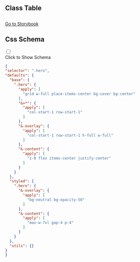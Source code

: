 

## Class Table

<CssTable name="hero" />



## 

[Go to Storybook](https://story.ui.icebreaker.top/?path=/docs/layout-hero--docs)

## Css Schema
<div className="collapse">
<input type="checkbox" /> 
<div class="collapse-title px-0">
<span class="btn">Click to Show Schema</span>
</div>
<div class="collapse-content"> 

```json
{
"selector": ".hero",
"defaults": {
  "base": {
    ".hero": {
      "apply": [
        "grid w-full place-items-center bg-cover bg-center"
      ],
      "&>*": {
        "apply": [
          "col-start-1 row-start-1"
        ]
      },
      "&-overlay": {
        "apply": [
          "col-start-1 row-start-1 h-full w-full"
        ]
      },
      "&-content": {
        "apply": [
          "z-0 flex items-center justify-center"
        ]
      }
    }
  },
  "styled": {
    ".hero": {
      "&-overlay": {
        "apply": [
          "bg-neutral bg-opacity-50"
        ]
      },
      "&-content": {
        "apply": [
          "max-w-7xl gap-4 p-4"
        ]
      }
    }
  },
  "utils": {}
}
}
```

</div>
</div>